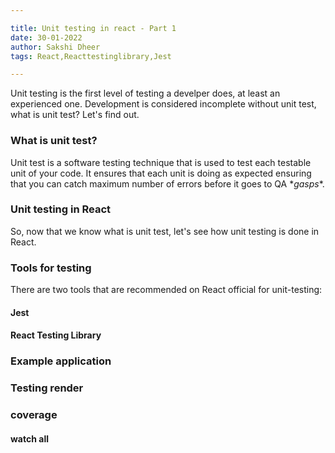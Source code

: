 ```yaml
---

title: Unit testing in react - Part 1
date: 30-01-2022
author: Sakshi Dheer
tags: React,Reacttestinglibrary,Jest

---
```


Unit testing is the first level of testing a develper does, at least an experienced one. Development is considered incomplete without unit test, what is unit test? Let's find out.

### What is unit test?

Unit test is a software testing technique that is used to test each testable unit of your code. It ensures that each unit is doing as expected ensuring that you can catch maximum number of errors before it goes to QA \**gasps*\*.

### Unit testing in React

So, now that we know what is unit test, let's see how unit testing is done in React.

### Tools for testing

There are two tools that are recommended on React official for unit-testing:

#### Jest

#### React Testing Library

### Example application 

### Testing render

### coverage

#### watch all